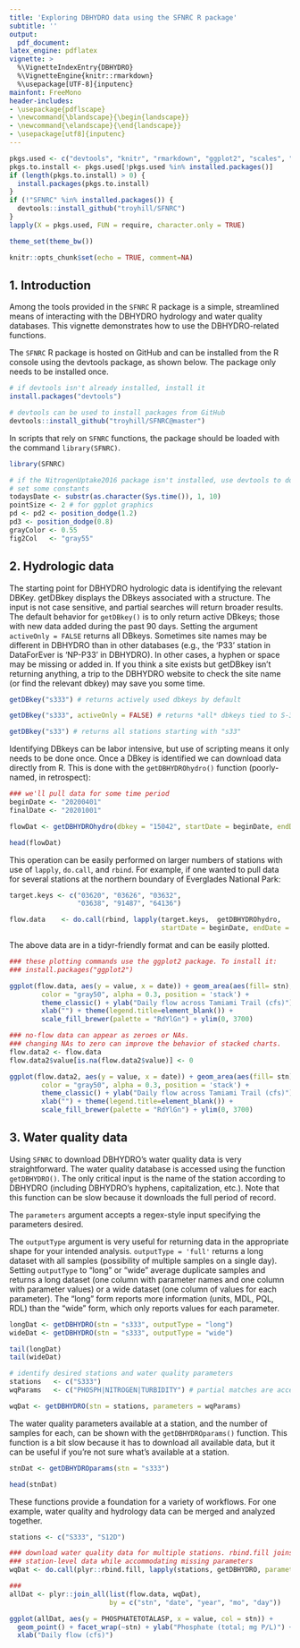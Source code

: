 ```yaml
---
title: 'Exploring DBHYDRO data using the SFNRC R package'
subtitle: ''
output: 
  pdf_document: 
latex_engine: pdflatex
vignette: >
  %\VignetteIndexEntry{DBHYDRO}
  %\VignetteEngine{knitr::rmarkdown}
  %\usepackage[UTF-8]{inputenc}
mainfont: FreeMono
header-includes:
- \usepackage{pdflscape}
- \newcommand{\blandscape}{\begin{landscape}}
- \newcommand{\elandscape}{\end{landscape}}
- \usepackage[utf8]{inputenc}
---
```


```r
pkgs.used <- c("devtools", "knitr", "rmarkdown", "ggplot2", "scales", "SFNRC")
pkgs.to.install <- pkgs.used[!pkgs.used %in% installed.packages()]
if (length(pkgs.to.install) > 0) {
  install.packages(pkgs.to.install)
}
if (!"SFNRC" %in% installed.packages()) {
  devtools::install_github("troyhill/SFNRC")
}
lapply(X = pkgs.used, FUN = require, character.only = TRUE)

theme_set(theme_bw())

knitr::opts_chunk$set(echo = TRUE, comment=NA)
```

\vspace{12pt}
\vspace{12pt}

## 1. Introduction

Among the tools provided in the `SFNRC` R package is a simple, streamlined means of interacting with the DBHYDRO hydrology and water quality databases. This vignette demonstrates how to use the DBHYDRO-related functions. 

The `SFNRC` R package is hosted on GitHub and can be installed from the R console using the devtools package, as shown below. The package only needs to be installed once.


\vspace{12pt}

```r
# if devtools isn't already installed, install it
install.packages("devtools") 

# devtools can be used to install packages from GitHub
devtools::install_github("troyhill/SFNRC@master")

```

\vspace{12pt}

In scripts that rely on `SFNRC` functions, the package should be loaded with the command `library(SFNRC)`.

```r
library(SFNRC)

```


\vspace{12pt}


\vspace{3mm}\hrule
\vspace{12pt}



\vspace{12pt}
\vspace{12pt}

```r
# if the NitrogenUptake2016 package isn't installed, use devtools to do so:
# set some constants
todaysDate <- substr(as.character(Sys.time()), 1, 10)
pointSize <- 2 # for ggplot graphics
pd <- pd2 <- position_dodge(1.2)
pd3 <- position_dodge(0.8)
grayColor <- 0.55
fig2Col   <- "gray55"


```

\vspace{12pt}
\vspace{12pt}


## 2. Hydrologic data
\vspace{12pt}

The starting point for DBHYDRO hydrologic data is identifying the relevant DBKey. getDBkey displays the DBkeys associated with a structure. The input is not case sensitive, and partial searches will return broader results. The default behavior for `getDBkey()` is to only return active DBkeys; those with new data added during the past 90 days. Setting the argument `activeOnly = FALSE` returns all DBkeys. Sometimes site names may be different in DBHYDRO than in other databases (e.g., the 'P33' station in DataForEver is 'NP-P33' in DBHYDRO). In other cases, a hyphen or space may be missing or added in. If you think a site exists but getDBkey isn't returning anything, a trip to the DBHYDRO website to check the site name (or find the relevant dbkey) may save you some time.

\vspace{12pt}

```r
getDBkey("s333") # returns actively used dbkeys by default

getDBkey("s333", activeOnly = FALSE) # returns *all* dbkeys tied to S-333

getDBkey("s33") # returns all stations starting with "s33"

```

\vspace{12pt}

Identifying DBkeys can be labor intensive, but use of scripting means it only needs to be done once. Once a DBkey is identified we can download data directly from R. This is done with the `getDBHYDROhydro()` function (poorly-named, in retrospect):


```r
### we'll pull data for some time period
beginDate <- "20200401"
finalDate <- "20201001"

flowDat <- getDBHYDROhydro(dbkey = "15042", startDate = beginDate, endDate = finalDate)

head(flowDat)

```


\vspace{12pt}

This operation can be easily performed on larger numbers of stations with use of `lapply`, `do.call`, and `rbind`. For example, if one wanted to pull data for several stations at the northern boundary of Everglades National Park:

\vspace{12pt}

```r

target.keys <- c("03620", "03626", "03632",
                 "03638", "91487", "64136")

flow.data    <- do.call(rbind, lapply(target.keys,  getDBHYDROhydro, 
                                      startDate = beginDate, endDate = finalDate))

```


\vspace{12pt}

The above data are in a tidyr-friendly format and can be easily plotted.

\vspace{12pt}


```r
### these plotting commands use the ggplot2 package. To install it:
### install.packages("ggplot2")

ggplot(flow.data, aes(y = value, x = date)) + geom_area(aes(fill= stn), 
        color = "gray50", alpha = 0.3, position = 'stack') + 
        theme_classic() + ylab("Daily flow across Tamiami Trail (cfs)") + 
        xlab("") + theme(legend.title=element_blank()) + 
        scale_fill_brewer(palette = "RdYlGn") + ylim(0, 3700)

### no-flow data can appear as zeroes or NAs.
### changing NAs to zero can improve the behavior of stacked charts.
flow.data2 <- flow.data
flow.data2$value[is.na(flow.data2$value)] <- 0

ggplot(flow.data2, aes(y = value, x = date)) + geom_area(aes(fill= stn), 
        color = "gray50", alpha = 0.3, position = 'stack') + 
        theme_classic() + ylab("Daily flow across Tamiami Trail (cfs)") + 
        xlab("") + theme(legend.title=element_blank()) + 
        scale_fill_brewer(palette = "RdYlGn") + ylim(0, 3700)

```



\vspace{12pt}
\vspace{12pt}

## 3. Water quality data
\vspace{12pt}

Using `SFNRC` to download DBHYDRO's water quality data is very straightforward. The water quality database is accessed using the function `getDBHYDRO()`. The only critical input is the name of the station according to DBHYDRO (including DBHYDRO's hyphens, capitalization, etc.). Note that this function can be slow because it downloads the full period of record.

The `parameters` argument accepts a regex-style input specifying the parameters desired. 

The `outputType` argument is very useful for returning data in the appropriate shape for your intended analysis. `outputType = 'full'` returns a long dataset with all samples (possibility of multiple samples on a single day). Setting `outputType` to "long" or "wide" average duplicate samples and returns a long dataset (one column with parameter names and one column with parameter values) or a wide dataset (one column of values for each parameter). The "long" form reports more information (units, MDL, PQL, RDL) than the "wide" form, which only reports values for each parameter.

\vspace{12pt}


```r

longDat <- getDBHYDRO(stn = "s333", outputType = "long")
wideDat <- getDBHYDRO(stn = "s333", outputType = "wide")

tail(longDat)
tail(wideDat)

# identify desired stations and water quality parameters
stations   <- c("S333")
wqParams   <- c("PHOSPH|NITROGEN|TURBIDITY") # partial matches are acceptable

wqDat <- getDBHYDRO(stn = stations, parameters = wqParams)


```


\vspace{12pt}

The water quality parameters available at a station, and the number of samples for each, can be shown with the `getDBHYDROparams()` function. This function is a bit slow because it has to download all available data, but it can be useful if you're not sure what's available at a station.


```r

stnDat <- getDBHYDROparams(stn = "s333")

head(stnDat)


```



\vspace{12pt}

These functions provide a foundation for a variety of workflows. For one example, water quality and hydrology data can be merged and analyzed together.


\vspace{12pt}

```r
stations <- c("S333", "S12D")

### download water quality data for multiple stations. rbind.fill joins the 
### station-level data while accommodating missing parameters
wqDat <- do.call(plyr::rbind.fill, lapply(stations, getDBHYDRO, parameters = wqParams))

### 
allDat <- plyr::join_all(list(flow.data, wqDat), 
                         by = c("stn", "date", "year", "mo", "day"))

ggplot(allDat, aes(y = PHOSPHATETOTALASP, x = value, col = stn)) + 
  geom_point() + facet_wrap(~stn) + ylab("Phosphate (total; mg P/L)") + 
  xlab("Daily flow (cfs)")


```

